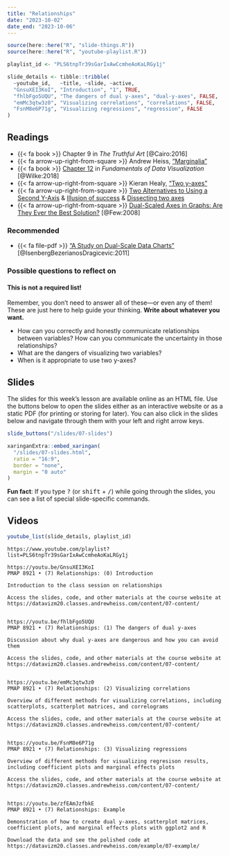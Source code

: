 ```yaml
---
title: "Relationships"
date: "2023-10-02"
date_end: "2023-10-06"
---
```


```r
source(here::here("R", "slide-things.R"))
source(here::here("R", "youtube-playlist.R"))

playlist_id <- "PLS6tnpTr39sGarIxAwCcmheAoKaLRGy1j"

slide_details <- tibble::tribble(
  ~youtube_id,   ~title, ~slide, ~active,
  "GnsuXEI3KoI", "Introduction", "1", TRUE,
  "fhlbFgo5UQU", "The dangers of dual y-axes", "dual-y-axes", FALSE,
  "emMc3qtw3z0", "Visualizing correlations", "correlations", FALSE,
  "FsnM8e6P71g", "Visualizing regressions", "regression", FALSE
)
```

## Readings

- {{< fa book >}} Chapter 9 in *The Truthful Art* [@Cairo:2016]
- {{< fa arrow-up-right-from-square >}} Andrew Heiss, ["Marginalia"](https://www.andrewheiss.com/blog/2022/05/20/marginalia/)
- {{< fa book >}} [Chapter 12](https://clauswilke.com/dataviz/visualizing-associations.html) in *Fundamentals of Data Visualization* [@Wilke:2018]
- {{< fa arrow-up-right-from-square >}} Kieran Healy, ["Two y-axes"](https://kieranhealy.org/blog/archives/2016/01/16/two-y-axes/)
- {{< fa arrow-up-right-from-square >}} [Two Alternatives to Using a Second Y-Axis](http://stephanieevergreen.com/two-alternatives-to-using-a-second-y-axis/) & [Illusion of success](http://junkcharts.typepad.com/junk_charts/2006/06/illusion_of_suc.html) & [Dissecting two axes](http://junkcharts.typepad.com/junk_charts/2006/01/dissecting_two_.html)
- {{< fa arrow-up-right-from-square >}} [Dual-Scaled Axes in Graphs: Are They Ever the Best Solution?](http://www.perceptualedge.com/articles/visual_business_intelligence/dual-scaled_axes.pdf) [@Few:2008]

### Recommended

- {{< fa file-pdf >}} ["A Study on Dual-Scale Data Charts"](https://www.lri.fr/~isenberg/publications/papers/Isenberg_2011_ASO.pdf) [@IsenbergBezerianosDragicevic:2011]

### Possible questions to reflect on

::: {.callout-warning}
#### This is not a required list!

Remember, you don't need to answer all of these—or even any of them! These are just here to help guide your thinking. **Write about whatever you want.**
:::

- How can you correctly and honestly communicate relationships between variables? How can you communicate the uncertainty in those relationships?
- What are the dangers of visualizing two variables?
- When is it appropriate to use two y-axes?


## Slides

The slides for this week's lesson are available online as an HTML file. Use the buttons below to open the slides either as an interactive website or as a static PDF (for printing or storing for later). You can also click in the slides below and navigate through them with your left and right arrow keys.

```r
slide_buttons("/slides/07-slides")

xaringanExtra::embed_xaringan(
  "/slides/07-slides.html",
  ratio = "16:9",
  border = "none",
  margin = "0 auto"
)
```

:::{.callout-tip}
**Fun fact**: If you type <kbd>?</kbd> (or <kbd>shift</kbd> + <kbd>/</kbd>) while going through the slides, you can see a list of special slide-specific commands.
:::


## Videos

```r
youtube_list(slide_details, playlist_id)
```


```cat
https://www.youtube.com/playlist?list=PLS6tnpTr39sGarIxAwCcmheAoKaLRGy1j

https://youtu.be/GnsuXEI3KoI
PMAP 8921 • (7) Relationships: (0) Introduction

Introduction to the class session on relationships

Access the slides, code, and other materials at the course website at https://datavizm20.classes.andrewheiss.com/content/07-content/


https://youtu.be/fhlbFgo5UQU
PMAP 8921 • (7) Relationships: (1) The dangers of dual y-axes

Discussion about why dual y-axes are dangerous and how you can avoid them 

Access the slides, code, and other materials at the course website at https://datavizm20.classes.andrewheiss.com/content/07-content/


https://youtu.be/emMc3qtw3z0
PMAP 8921 • (7) Relationships: (2) Visualizing correlations

Overview of different methods for visualizing correlations, including scatterplots, scatterplot matrices, and correlograms

Access the slides, code, and other materials at the course website at https://datavizm20.classes.andrewheiss.com/content/07-content/

  
https://youtu.be/FsnM8e6P71g
PMAP 8921 • (7) Relationships: (3) Visualizing regressions

Overview of different methods for visualizing regresison results, including coefficient plots and marginal effects plots

Access the slides, code, and other materials at the course website at https://datavizm20.classes.andrewheiss.com/content/07-content/


https://youtu.be/zfEAmJzfbkE
PMAP 8921 • (7) Relationships: Example

Demonstration of how to create dual y-axes, scatterplot matrices, coefficient plots, and marginal effects plots with ggplot2 and R

Download the data and see the polished code at https://datavizm20.classes.andrewheiss.com/example/07-example/
  
```
